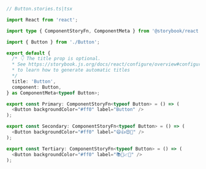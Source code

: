 ```ts
// Button.stories.ts|tsx

import React from 'react';

import type { ComponentStoryFn, ComponentMeta } from '@storybook/react';

import { Button } from './Button';

export default {
  /* 👇 The title prop is optional.
  * See https://storybook.js.org/docs/react/configure/overview#configure-story-loading
  * to learn how to generate automatic titles
  */
  title: 'Button',
  component: Button,
} as ComponentMeta<typeof Button>;

export const Primary: ComponentStoryFn<typeof Button> = () => (
  <Button backgroundColor="#ff0" label="Button" />
);

export const Secondary: ComponentStoryFn<typeof Button> = () => (
  <Button backgroundColor="#ff0" label="😄👍😍💯" />
);

export const Tertiary: ComponentStoryFn<typeof Button> = () => (
  <Button backgroundColor="#ff0" label="📚📕📈🤓" />
);
```